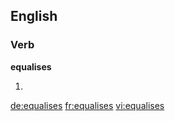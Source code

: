 ==English==

===Verb===
'''equalises'''

# {{third-person singular of|[[equalise]]}}

[[de:equalises]]
[[fr:equalises]]
[[vi:equalises]]